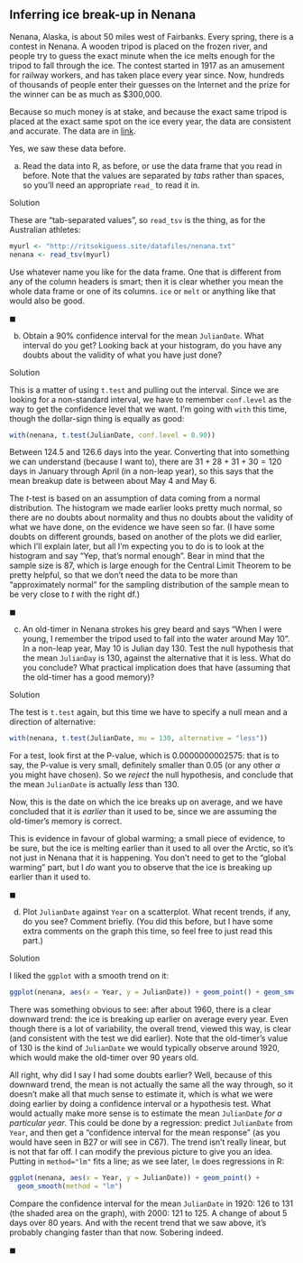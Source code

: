 ##  Inferring ice break-up in Nenana


 Nenana, Alaska, is about 50 miles west of Fairbanks.
Every spring, there is a contest in Nenana. A wooden tripod is
placed on the frozen river, and people try to guess the exact minute
when the ice melts enough for the tripod to fall through the ice. The
contest started in 1917 as an amusement for railway workers, and has
taken place every year since. Now, hundreds of thousands of people
enter their guesses on the Internet and the prize for the winner can
be as much as \$300,000. 

Because so much money is at stake, and because the exact same tripod
is placed at the exact same spot on the ice every year, the data are
consistent and accurate. The data are in
[link](http://ritsokiguess.site/datafiles/nenana.txt). 

Yes, we saw these data before.



(a) Read the data into R, as before, or use the data frame that
you read in before.  Note that the values are separated by
*tabs* rather than spaces, so you'll need an appropriate
`read_` to read it in.


Solution


These are "tab-separated values", so `read_tsv` is the
thing, as for the Australian athletes:
```r
myurl <- "http://ritsokiguess.site/datafiles/nenana.txt"
nenana <- read_tsv(myurl)
```

       

Use whatever name you like for the data frame. One that is different
from any of the column headers is smart; then it is clear whether you
mean the whole data frame or one of its columns. `ice` or
`melt` or anything like that would also be good.
    
$\blacksquare$

(b) Obtain a 90\% confidence interval for the mean
`JulianDate`. What interval do you get? Looking back at your
histogram, do you have any doubts about the validity of what you
have just done?


Solution


This is a matter of using `t.test` and pulling out the
interval. Since we are looking for a non-standard interval, we
have to remember `conf.level` as the way to get the
confidence level that we want. I'm going with `with` this
time, though the dollar-sign thing is equally as good:
```r
with(nenana, t.test(JulianDate, conf.level = 0.90))
```

       

Between 124.5 and 126.6 days into the year. Converting that into
something we can understand (because I want to), there are
$31+28+31+30=120$ days in 
January through April (in a non-leap year), so this says that the mean
breakup date is between about May 4 and May 6. 

The $t$-test is based on an assumption of data coming from a normal
distribution. The histogram we made earlier looks pretty much normal,
so there are no doubts about normality and thus no doubts about the
validity of what we have done, on the evidence we have seen so far. (I
have some doubts on different grounds, based on another of the plots
we did earlier, which I'll explain later, but all I'm expecting you to
do is to look at the histogram and say "Yep, that's normal enough". 
Bear in mind that the sample size is 87, which is large
enough for the Central Limit Theorem to be pretty helpful, so that we don't need the data to be more than "approximately normal" for the sampling distribution of the sample mean to be very close to $t$ with the right df.)
    
$\blacksquare$

(c) An old-timer in Nenana strokes his grey beard and says
"When I were young, I remember the tripod used to fall into the water around May 10". 
In a non-leap year, May 10 is Julian day 130. Test the null hypothesis that the 
mean `JulianDay` is 130, against the alternative that it is less.  What do you conclude?
What practical implication does that have 
(assuming that the old-timer has a good memory)?


Solution


The test is `t.test` again, but this time we have to
specify a null mean and a direction of alternative:
```r
with(nenana, t.test(JulianDate, mu = 130, alternative = "less"))
```

       

For a test, look first at the P-value, which is 0.0000000002575: that
is to say, the P-value is very small, definitely smaller than 0.05 (or
any other $\alpha$ you might have chosen). So we *reject* the
null hypothesis, and conclude that the mean `JulianDate` is actually
*less* than 130.

Now, this is the date on which the ice breaks up on average, and we
have concluded that it is *earlier* than it used to be, since we
are assuming the old-timer's memory is correct. 

This is evidence in
favour of global warming; a small piece of evidence, to be sure, but
the ice is melting earlier than it used to all over the Arctic, so
it's not just in Nenana that it is happening. You don't need to get to
the "global warming" part, but I *do* want you to observe that
the ice is breaking up earlier than it used to.
    
$\blacksquare$

(d) Plot `JulianDate` against `Year` on a
scatterplot. What recent trends, if any, do you see? Comment
briefly. (You did this before, but I have some extra comments on
the graph this time, so feel free to just read this part.)


Solution


I liked  the `ggplot` with a smooth trend on it:

```r
ggplot(nenana, aes(x = Year, y = JulianDate)) + geom_point() + geom_smooth()
```

 

There was something obvious to see: after about 1960, there is a clear
downward trend: the ice is breaking up earlier on average every
year. Even though there is a lot of variability, the overall trend,
viewed this way, is clear (and consistent with the test we did
earlier). Note that the old-timer's value of 130 is the kind of
`JulianDate` we would typically observe around 1920, which
would make the old-timer over 90 years old.

All right, why did I say I had some doubts earlier? Well, because of
this downward trend, the mean is not actually the same all the way
through, so it doesn't make all that much sense to estimate it, which
is what we were doing earlier by doing a confidence interval or a
hypothesis test. What would actually make more sense is to estimate
the mean `JulianDate` *for a particular year*. This could
be done by a regression: predict `JulianDate` from
`Year`, and then get a 
"confidence interval for the mean response" 
(as you would have seen in B27 or will see in C67). The
trend isn't really linear, but is not that far off. I can modify the
previous picture to give you an idea. Putting in `method="lm"`
fits a line; as we see later, `lm` does regressions in R:

```r
ggplot(nenana, aes(x = Year, y = JulianDate)) + geom_point() +
  geom_smooth(method = "lm")
```

 

Compare the confidence interval for the mean `JulianDate` in
1920: 126 to 131 (the shaded area on the graph), with 2000: 121 to
125. A change of about 5 days over 80 years. And with the recent trend
that we saw above, it's probably changing faster than that
now. Sobering indeed.
      
$\blacksquare$




